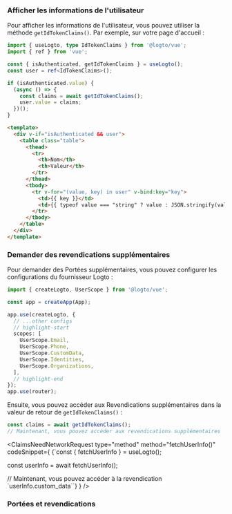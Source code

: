 

### Afficher les informations de l'utilisateur

Pour afficher les informations de l'utilisateur, vous pouvez utiliser la méthode `getIdTokenClaims()`. Par exemple, sur votre page d'accueil :

```ts title="views/HomeView.vue"
import { useLogto, type IdTokenClaims } from '@logto/vue';
import { ref } from 'vue';

const { isAuthenticated, getIdTokenClaims } = useLogto();
const user = ref<IdTokenClaims>();

if (isAuthenticated.value) {
  (async () => {
    const claims = await getIdTokenClaims();
    user.value = claims;
  })();
}
```

```html
<template>
  <div v-if="isAuthenticated && user">
    <table class="table">
      <thead>
        <tr>
          <th>Nom</th>
          <th>Valeur</th>
        </tr>
      </thead>
      <tbody>
        <tr v-for="(value, key) in user" v-bind:key="key">
          <td>{{ key }}</td>
          <td>{{ typeof value === "string" ? value : JSON.stringify(value) }}</td>
        </tr>
      </tbody>
    </table>
  </div>
</template>
```

### Demander des revendications supplémentaires

<FindUserInfoMissing method="getIdTokenClaims()" />

<ScopesAndClaimsIntroduction />

Pour demander des Portées supplémentaires, vous pouvez configurer les configurations du fournisseur Logto :

```ts title="main.ts"
import { createLogto, UserScope } from '@logto/vue';

const app = createApp(App);

app.use(createLogto, {
  // ...other configs
  // highlight-start
  scopes: [
    UserScope.Email,
    UserScope.Phone,
    UserScope.CustomData,
    UserScope.Identities,
    UserScope.Organizations,
  ],
  // highlight-end
});
app.use(router);
```

Ensuite, vous pouvez accéder aux Revendications supplémentaires dans la valeur de retour de `getIdTokenClaims()` :

```ts
const claims = await getIdTokenClaims();
// Maintenant, vous pouvez accéder aux revendications supplémentaires `claims.email`, `claims.phone`, etc.
```

<ClaimsNeedNetworkRequest
  type="method"
  method="fetchUserInfo()"
  codeSnippet={
    <CodeBlock language="tsx">{`const { fetchUserInfo } = useLogto();

const userInfo = await fetchUserInfo();

// Maintenant, vous pouvez accéder à la revendication \`userInfo.custom_data\``}</CodeBlock>
}
/>

### Portées et revendications

<ScopesAndClaims />
